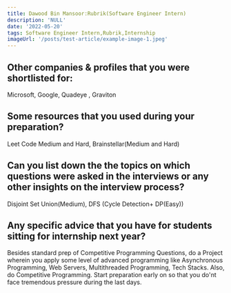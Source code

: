 ```yaml
---
title: Dawood Bin Mansoor:Rubrik(Software Engineer Intern)
description: 'NULL' 
date: '2022-05-20'
tags: Software Engineer Intern,Rubrik,Internship
imageUrl: '/posts/test-article/example-image-1.jpeg'
---
```


## Other companies & profiles that you were shortlisted for:
Microsoft, Google, Quadeye , Graviton

## Some resources that you used during your preparation?
Leet Code Medium and Hard, Brainstellar(Medium and Hard)

## Can you list down the the topics on which questions were asked in the interviews or any other insights on the interview process?
Disjoint Set Union(Medium), DFS (Cycle Detection+ DP(Easy))
## Any specific advice that you have for students sitting for internship next year?
Besides standard prep of Competitive Programming Questions, do a Project wherein you apply some level of advanced programming like Asynchronous Programming, Web Servers, Multithreaded Programming, Tech Stacks. Also, do Competitive Programming. Start preparation early on so that you do'nt face  tremendous pressure during the last days.

